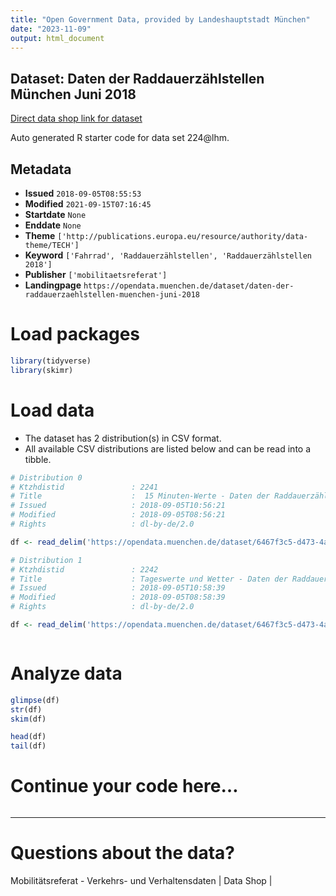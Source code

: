 ```yaml
---
title: "Open Government Data, provided by Landeshauptstadt München"
date: "2023-11-09"
output: html_document
---
```


## Dataset: Daten der Raddauerzählstellen München Juni 2018

[Direct data shop link for dataset](https://opendata.muenchen.de/dataset/daten-der-raddauerzaehlstellen-muenchen-juni-2018)

Auto generated R starter code for data set 224@lhm.

## Metadata

- **Issued** `2018-09-05T08:55:53`
- **Modified** `2021-09-15T07:16:45`
- **Startdate** `None`
- **Enddate** `None`
- **Theme** `['http://publications.europa.eu/resource/authority/data-theme/TECH']`
- **Keyword** `['Fahrrad', 'Raddauerzählstellen', 'Raddauerzählstellen 2018']`
- **Publisher** `['mobilitaetsreferat']`
- **Landingpage** `https://opendata.muenchen.de/dataset/daten-der-raddauerzaehlstellen-muenchen-juni-2018`


# Load packages

```r

library(tidyverse)
library(skimr)

```

# Load data

-   The dataset has 2 distribution(s) in CSV format.
-   All available CSV distributions are listed below and can be read into a tibble.

```r

# Distribution 0
# Ktzhdistid               : 2241
# Title                    :  15 Minuten-Werte - Daten der Raddauerzählstellen München Juni 2018 
# Issued                   : 2018-09-05T10:56:21
# Modified                 : 2018-09-05T08:56:21
# Rights                   : dl-by-de/2.0

df <- read_delim('https://opendata.muenchen.de/dataset/6467f3c5-d473-4a52-99ee-188dea48ed2d/resource/9d4d7922-f232-4a46-bb26-e23dec7520a1/download/rad20180615min.csv')

# Distribution 1
# Ktzhdistid               : 2242
# Title                    : Tageswerte und Wetter - Daten der Raddauerzählstellen München Juni 2018
# Issued                   : 2018-09-05T10:58:39
# Modified                 : 2018-09-05T08:58:39
# Rights                   : dl-by-de/2.0

df <- read_delim('https://opendata.muenchen.de/dataset/6467f3c5-d473-4a52-99ee-188dea48ed2d/resource/6a2b9e10-b937-48bf-b09a-631a51f8cdd4/download/rad201806tage.csv')



```

# Analyze data

```r

glimpse(df)
str(df)
skim(df)

head(df)
tail(df)

```

# Continue your code here...

```r

```

------------------------------------------------------------------------

# Questions about the data?

Mobilitätsreferat - Verkehrs- und Verhaltensdaten | Data Shop | 
